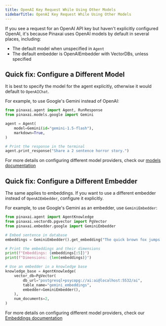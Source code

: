 ```yaml
---
title: OpenAI Key Request While Using Other Models
sidebarTitle: OpenAI Key Request While Using Other Models
---
```


If you see a request for an OpenAI API key but haven't explicitly configured OpenAI, it's because Pinaxai uses OpenAI models by default in several places, including:

- The default model when unspecified in `Agent`
- The default embedder is OpenAIEmbedder with VectorDBs, unless specified


## Quick fix: Configure a Different Model

It is best to specify the model for the agent explicitly, otherwise it would default to `OpenAIChat`.

For example, to use Google's Gemini instead of OpenAI:

```python
from pinaxai.agent import Agent, RunResponse
from pinaxai.models.google import Gemini

agent = Agent(
    model=Gemini(id="gemini-1.5-flash"),
    markdown=True,
)

# Print the response in the terminal
agent.print_response("Share a 2 sentence horror story.")
```

For more details on configuring different model providers, check our [models documentation](../models/)

## Quick fix: Configure a Different Embedder

The same applies to embeddings. If you want to use a different embedder instead of `OpenAIEmbedder`, configure it explicitly.

For example, to use Google's Gemini as an embedder, use `GeminiEmbedder`:

```python
from pinaxai.agent import AgentKnowledge
from pinaxai.vectordb.pgvector import PgVector
from pinaxai.embedder.google import GeminiEmbedder

# Embed sentence in database
embeddings = GeminiEmbedder().get_embedding("The quick brown fox jumps over the lazy dog.")

# Print the embeddings and their dimensions
print(f"Embeddings: {embeddings[:5]}")
print(f"Dimensions: {len(embeddings)}")

# Use an embedder in a knowledge base
knowledge_base = AgentKnowledge(
    vector_db=PgVector(
        db_url="postgresql+psycopg://ai:ai@localhost:5532/ai",
        table_name="gemini_embeddings",
        embedder=GeminiEmbedder(),
    ),
    num_documents=2,
)
```

For more details on configuring different model providers, check our [Embeddings documentation](../embedder/)
